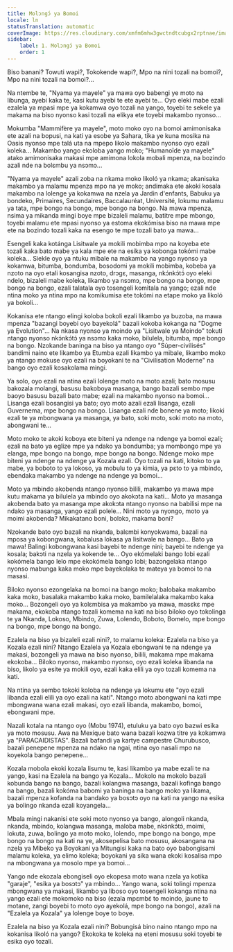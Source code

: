 ```yaml
---
title: Molɔngɔ́ ya Bomoi
locale: ln
statusTranslation: automatic
coverImage: https://res.cloudinary.com/xmfm6mhw3gwctndtcubgx2rptnae/image/upload/v1740468922/small_cover_tratado_de_psicologia_revolucionaria_a4c0dca4e0.webp
sidebar:
    label: 1. Molɔngɔ́ ya Bomoi
    order: 1
---
```

Biso banani? Towuti wapi?, Tokokende wapi?, Mpo na nini tozali na bomoi?, Mpo na nini tozali na bomoi?...

Na ntembe te, "Nyama ya mayele" ya mawa oyo babengi ye moto na libunga, ayebi kaka te, kasi kutu ayebi te ete ayebi te... Oyo eleki mabe ezali ezalela ya mpasi mpe ya kokamwa oyo tozali na yango, toyebi te sekele ya makama na biso nyonso kasi tozali na elikya ete toyebi makambo nyonso...

Mokumba "Mammifère ya mayele", moto moko oyo na bomoi amimonisaka ete azali na bopusi, na kati ya esobe ya Sahara, tika ye kuna mosika na Oasis nyonso mpe talá uta na mpepo likolo makambo nyonso oyo ezali koleka... Makambo yango ekoloba yango moko; "Humanoïde ya mayele" atako amimonisaka makasi mpe amimona lokola mobali mpenza, na bozindo azali nde na bolɛmbu ya nsɔmɔ...

"Nyama ya mayele" azali zoba na nkama moko likoló ya nkama; akanisaka makambo ya malamu mpenza mpo na ye moko; andimaka ete akoki kosala makambo na lolenge ya kokamwa na nzela ya Jardin d'enfants, Babuku ya bondeko, Primaires, Secundaires, Baccalauréat, Université, lokumu malamu ya tata, mpe bongo na bongo, mpe bongo na bongo. Na mawa mpenza, nsima ya mikanda mingi boye mpe bizaleli malamu, batitre mpe mbongo, toyebi malamu ete mpasi nyonso ya estoma ekokómisa biso na mawa mpe ete na bozindo tozali kaka na esengo te mpe tozali bato ya mawa...

Esengeli kaka kotánga Lisitwale ya mokili mobimba mpo na koyeba ete tozali kaka bato mabe ya kala mpe ete na esika ya kobonga tokómi mabe koleka... Siekle oyo ya ntuku mibale na makambo na yango nyonso ya kokamwa, bitumba, bondumba, bosodomi ya mokili mobimba, kobeba ya nzoto na oyo etali kosangisa nzoto, drɔgɛ, masanga, nkɔ́nkɔ́tɔ́ oyo eleki ndelo, bizaleli mabe koleka, likambo ya nsɔmɔ, mpe bongo na bongo, mpe bongo na bongo, ezali talatala oyo tosengeli komitala na yango; ezali nde ntina moko ya ntina mpo na komikumisa ete tokómi na etape moko ya likoló ya bokoli...

Kokanisa ete ntango elingi koloba bokoli ezali likambo ya buzoba, na mawa mpenza "bazangi boyebi oyo bayekolá" bazali kokoba kokanga na "Dogme ya Evolution"... Na nkasa nyonso ya moindo ya "Lisitwale ya Moindo" tokuti ntango nyonso nkɔ́nkɔ́tɔ́ ya nsɔmɔ kaka moko, bilulela, bitumba, mpe bongo na bongo. Nzokande baninga na biso ya ntango oyo "Súper-civilisés" bandimi naino ete likambo ya Etumba ezali likambo ya mibale, likambo moko ya ntango mokuse oyo ezali na boyokani te na "Civilisation Moderne" na bango oyo ezali kosakolama mingi.

Ya solo, oyo ezali na ntina ezali lolenge moto na moto azali; bato mosusu bakozala molangi, basusu bakoboya masanga, bango bazali sembo mpe baoyo basusu bazali bato mabe; ezali na makambo nyonso na bomoi... Lisanga ezali bosangisi ya bato; oyo moto azali ezali lisanga, ezali Guvernema, mpe bongo na bongo. Lisanga ezali nde bonene ya moto; likoki ezali te ya mbongwana ya masanga, ya bato, soki moto, soki moto na moto, abongwani te...

Moto moko te akoki koboya ete biteni ya ndenge na ndenge ya bomoi ezali; ezali na bato ya eglize mpe ya ndako ya bondumba; ya mombongo mpe ya elanga, mpe bongo na bongo, mpe bongo na bongo. Ndenge moko mpe biteni ya ndenge na ndenge ya Kozala ezali. Oyo tozali na kati, kitoko to ya mabe, ya boboto to ya lokoso, ya mobulu to ya kimia, ya pɛto to ya mbindo, ebendaka makambo ya ndenge na ndenge ya bomoi...

Moto ya mbindo akobenda ntango nyonso bilili, makambo ya mawa mpe kutu makama ya bilulela ya mbindo oyo akokɔta na kati... Moto ya masanga akobenda bato ya masanga mpe akokɔta ntango nyonso na babilisi mpe na ndako ya masanga, yango ezali polele... Nini moto ya nyongo, moto ya moimi akobenda? Mikakatano boni, bolɔkɔ, makama boni?

Nzokande bato oyo bazali na nkanda, balɛmbi konyokwama, bazali na mposa ya kobongwana, kobalusa lokasa ya lisitwale na bango... Bato ya mawa! Balingi kobongwana kasi bayebi te ndenge nini; bayebi te ndenge ya kosala; bakɔti na nzela ya kokende te... Oyo ekómelaki bango lobi ezali kokómela bango lelo mpe ekokómela bango lobi; bazongelaka ntango nyonso mabunga kaka moko mpe bayekolaka te mateya ya bomoi to na masasi.

Biloko nyonso ezongelaka na bomoi na bango moko; balobaka makambo kaka moko, basalaka makambo kaka moko, bamilelalaka makambo kaka moko... Bozongeli oyo ya kolɛmbisa ya makambo ya mawa, masɛkɛ mpe makama, ekokoba ntango tozali komema na kati na biso biloko oyo tokolinga te ya Nkanda, Lokoso, Mbindo, Zuwa, Lolendo, Boboto, Bomelo, mpe bongo na bongo, mpe bongo na bongo.

Ezalela na biso ya bizaleli ezali nini?, to malamu koleka: Ezalela na biso ya Kozala ezali nini? Ntango Ezalela ya Kozala ebongwani te na ndenge ya makasi, bozongeli ya mawa na biso nyonso, bilili, makama mpe makama ekokoba... Biloko nyonso, makambo nyonso, oyo ezali koleka libanda na biso, likolo ya esite ya mokili oyo, ezali kaka elili ya oyo tozali komema na kati.

Na ntina ya sembo tokoki koloba na ndenge ya lokumu ete "oyo ezali libanda ezali elili ya oyo ezali na kati". Ntango moto abongwani na kati mpe mbongwana wana ezali makasi, oyo ezali libanda, makambo, bomoi, ebongwani mpe.

Nazali kotala na ntango oyo (Mobu 1974), etuluku ya bato oyo bazwi esika ya moto mosusu. Awa na Mexique bato wana bazali kozwa titre ya kokamwa ya "PARACAIDISTAS". Bazali bafandi ya kartye campestre Churubusco, bazali penepene mpenza na ndako na ngai, ntina oyo nasali mpo na koyekola bango penepene...

Kozala mobola ekoki kozala lisumu te, kasi likambo ya mabe ezali te na yango, kasi na Ezalela na bango ya Kozala... Mokolo na mokolo bazali kobunda bango na bango, bazali kolangwa masanga, bazali kofinga bango na bango, bazali kokóma babomi ya baninga na bango moko ya likama, bazali mpenza kofanda na bandako ya bosɔtɔ oyo na kati na yango na esika ya bolingo nkanda ezali koyangela...

Mbala mingi nakanisi ete soki moto nyonso ya bango, alongoli nkanda, nkanda, mbindo, kolangwa masanga, maloba mabe, nkɔ́nkɔ́tɔ́, moimi, lokuta, zuwa, bolingo ya moto moko, lolendo, mpe bongo na bongo, mpe bongo na bongo na kati na ye, akosepelisa bato mosusu, akosangana na nzela ya Mibeko ya Boyokani ya Mitungisi kaka na bato oyo babongisami malamu koleka, ya elimo koleka; boyokani ya sika wana ekoki kosalisa mpo na mbongwana ya mosolo mpe ya bomoi...

Yango nde ekozala ebongiseli oyo ekopesa moto wana nzela ya kotika "garaje", "esika ya bosɔtɔ" ya mbindo... Yango wana, soki tolingi mpenza mbongwana ya makasi, likambo ya liboso oyo tosengeli kokanga ntina na yango ezali ete mokomoko na biso (ezala mpɛmbɛ́ to moindo, jaune to motane, zangi boyebi to moto oyo ayekolá, mpe bongo na bongo), azali na "Ezalela ya Kozala" ya lolenge boye to boye.

Ezalela na biso ya Kozala ezali nini? Bobungisá bino naino ntango mpo na kokanisa likoló na yango? Ekokoka te koleka na eteni mosusu soki toyebi te esika oyo tozali.

